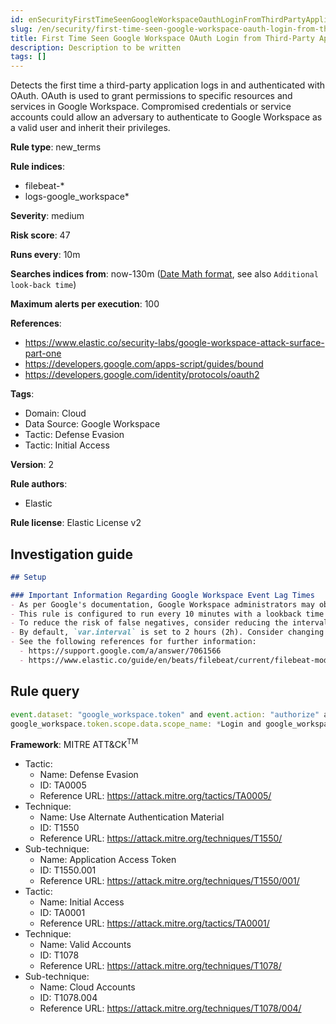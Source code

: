 ```yaml
---
id: enSecurityFirstTimeSeenGoogleWorkspaceOauthLoginFromThirdPartyApplication
slug: /en/security/first-time-seen-google-workspace-oauth-login-from-third-party-application
title: First Time Seen Google Workspace OAuth Login from Third-Party Application
description: Description to be written
tags: []
---
```


<div id="first-time-seen-google-workspace-oauth-login-from-third-party-application"></div>

Detects the first time a third-party application logs in and authenticated with OAuth. OAuth is used to grant permissions to specific resources and services in Google Workspace. Compromised credentials or service accounts could allow an adversary to authenticate to Google Workspace as a valid user and inherit their privileges.

**Rule type**: new_terms

**Rule indices**: 

* filebeat-*
* logs-google_workspace*

**Severity**: medium

**Risk score**: 47

**Runs every**: 10m

**Searches indices from**: now-130m ([Date Math format](((ref))/common-options.html#date-math), see also <DocLink id="enSecurityRulesUiCreate" section="set-the-rules-schedule">`Additional look-back time`</DocLink>)

**Maximum alerts per execution**: 100

**References**: 

* https://www.elastic.co/security-labs/google-workspace-attack-surface-part-one
* https://developers.google.com/apps-script/guides/bound
* https://developers.google.com/identity/protocols/oauth2

**Tags**: 

* Domain: Cloud
* Data Source: Google Workspace
* Tactic: Defense Evasion
* Tactic: Initial Access

**Version**: 2

**Rule authors**: 

* Elastic

**Rule license**: Elastic License v2

## Investigation guide

```markdown
## Setup

### Important Information Regarding Google Workspace Event Lag Times
- As per Google's documentation, Google Workspace administrators may observe lag times ranging from minutes up to 3 days between the time of an event's occurrence and the event being visible in the Google Workspace admin/audit logs.
- This rule is configured to run every 10 minutes with a lookback time of 130 minutes.
- To reduce the risk of false negatives, consider reducing the interval that the Google Workspace (formerly G Suite) Filebeat module polls Google's reporting API for new events.
- By default, `var.interval` is set to 2 hours (2h). Consider changing this interval to a lower value, such as 10 minutes (10m).
- See the following references for further information:
  - https://support.google.com/a/answer/7061566
  - https://www.elastic.co/guide/en/beats/filebeat/current/filebeat-module-google_workspace.html
```

## Rule query

```js
event.dataset: "google_workspace.token" and event.action: "authorize" and
google_workspace.token.scope.data.scope_name: *Login and google_workspace.token.client.id: *apps.googleusercontent.com

```

**Framework**: MITRE ATT&CK<sup>TM</sup>

* Tactic:
    * Name: Defense Evasion
    * ID: TA0005
    * Reference URL: https://attack.mitre.org/tactics/TA0005/
* Technique:
    * Name: Use Alternate Authentication Material
    * ID: T1550
    * Reference URL: https://attack.mitre.org/techniques/T1550/
* Sub-technique:
    * Name: Application Access Token
    * ID: T1550.001
    * Reference URL: https://attack.mitre.org/techniques/T1550/001/
* Tactic:
    * Name: Initial Access
    * ID: TA0001
    * Reference URL: https://attack.mitre.org/tactics/TA0001/
* Technique:
    * Name: Valid Accounts
    * ID: T1078
    * Reference URL: https://attack.mitre.org/techniques/T1078/
* Sub-technique:
    * Name: Cloud Accounts
    * ID: T1078.004
    * Reference URL: https://attack.mitre.org/techniques/T1078/004/


